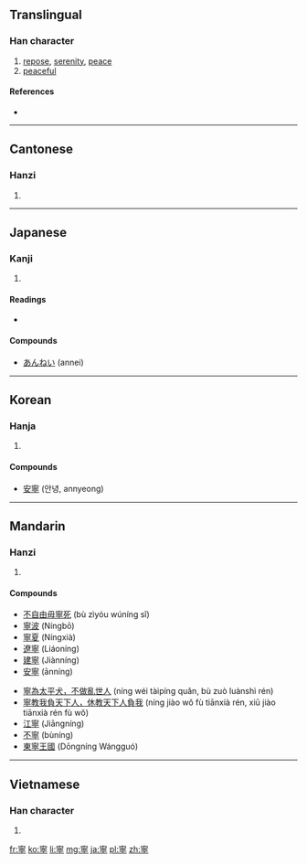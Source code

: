{{also|宁}}
==Translingual==

===Han character===
{{Han char|rn=40|rad=宀|as=11|sn=14|four=3020<sub>1</sub>|canj=十心月弓 (JPBN)|ids=⿱[[宀]]⿱[[心]]⿱[[皿]][[丁]]}}

# [[repose]], [[serenity]], [[peace]]
# [[peaceful]]

====References====
* {{Han ref|kx=0291.080|dkj=07296|dj=0577.020|hdz=20949.050|uh=5BE7|ud=23527|bh=B9E7|bd=47591}}

----

==Cantonese==

===Hanzi===
{{yue-hanzi|jyut=|y=ning4|sim=宁}}

# {{defn|lang=yue|sort=宀11}}

----

==Japanese==

===Kanji===
{{ja-kanji|grade=c|rs=宀11}}

# {{defn|lang=ja|sort=宀11}}

====Readings====
* {{ja-readings|on=[[ねい]] (nei), [[にょう]] (nyō)|kun=[[やすい]] (yasui), [[むしろ]] (mushiro), [[なんぞ]] (nanzo)}}

====Compounds====
* [[あんねい]] (annei)

----

==Korean==

===Hanja===
{{ko-hanja|hangeul=녕|eumhun=편안할|rv=nyeong|mr=nyŏng}}

# {{defn|lang=ko|sort=宀11}}

====Compounds====
* [[安寧]] (안녕, annyeong)

----

==Mandarin==

===Hanzi===
{{cmn-hanzi|sim=宁|pin=[[zhù]] ([[zhu4]]), [[níng]] ([[ning2]]), [[nìng]] ([[ning4]]) |wg=chu<sup>4</sup>}}

# {{defn|lang=cmn|sort=宀11}}

====Compounds====
{{top2}}
* [[不自由毋寧死]] (bù zìyóu wúníng sǐ)
* [[寧波]] (Níngbō)
* [[寧夏]] (Níngxià)
* [[遼寧]] (Liáoníng)
* [[建寧]] (Jiànníng)
* [[安寧]] (ānníng)
{{mid2}}
* [[寧為太平犬，不做亂世人]] (níng wéi tàipíng quǎn, bù zuò luànshì rén)
* [[寧教我負天下人，休教天下人負我]] (níng jiào wǒ fù tiānxià rén, xiū jiào tiānxià rén fù wǒ)
* [[江寧]] (Jiāngníng)
* [[不寧]] (bùníng)
* [[東寧王國]] (Dōngníng Wángguó)
{{bottom}}

----

==Vietnamese==

===Han character===
{{vi-hantu|[[ninh]]|rs=宀11}}

# {{defn|lang=vi|sort=宀11}}

[[fr:寧]]
[[ko:寧]]
[[li:寧]]
[[mg:寧]]
[[ja:寧]]
[[pl:寧]]
[[zh:寧]]